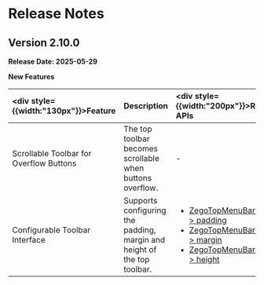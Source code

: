 # Release Notes

## Version 2.10.0

**Release Date: 2025-05-29**

**New Features**

| <div style={{width:"130px"}}>Feature</div> |Description | <div style={{width:"200px"}}>Related APIs</div> |
| :------------------------------------------ | :----------- | :------------ |
| Scrollable Toolbar for Overflow Buttons | The top toolbar becomes scrollable when buttons overflow. | - |
| Configurable Toolbar Interface | Supports configuring the padding, margin and height of the top toolbar. | <ul><li>[ZegoTopMenuBarConfig > padding](https://pub.dev/documentation/zego_uikit_prebuilt_video_conference/latest/zego_uikit_prebuilt_video_conference/ZegoTopMenuBarConfig/padding.html)</li><li>[ZegoTopMenuBarConfig > margin](https://pub.dev/documentation/zego_uikit_prebuilt_video_conference/latest/zego_uikit_prebuilt_video_conference/ZegoTopMenuBarConfig/margin.html)</li><li>[ZegoTopMenuBarConfig > height](https://pub.dev/documentation/zego_uikit_prebuilt_video_conference/latest/zego_uikit_prebuilt_video_conference/ZegoTopMenuBarConfig/height.html)</li></ul> |
